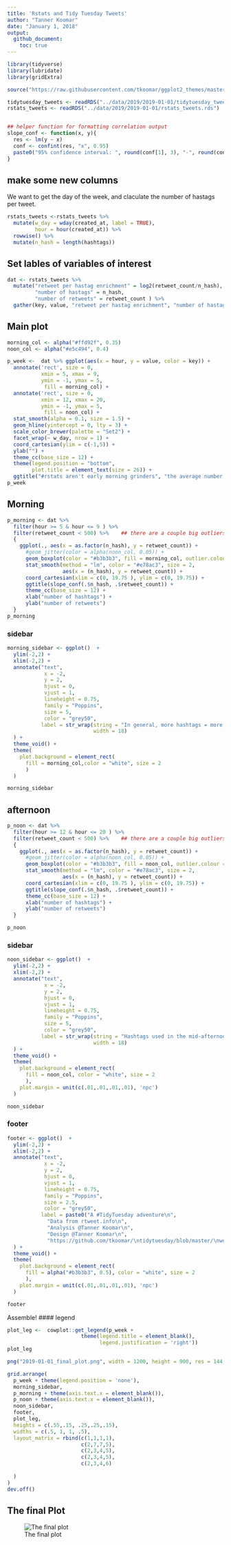 ```yaml
---
title: 'Rstats and Tidy Tuesday Tweets'
author: "Tanner Koomar"
date: "January 1, 2018"
output: 
  github_document:
    toc: true
---
```




```r
library(tidyverse)
library(lubridate)
library(gridExtra)

source("https://raw.githubusercontent.com/tkoomar/ggplot2_themes/master/theme_cc.R")

tidytuesday_tweets <- readRDS("../data/2019/2019-01-01/tidytuesday_tweets.rds")
rstats_tweets <- readRDS("../data/2019/2019-01-01/rstats_tweets.rds")


## helper function for formatting correlation output
slope_conf <- function(x, y){
  res <- lm(y ~ x)
  conf <- confint(res, "x", 0.95)
  paste0("95% confidence interval: ", round(conf[1], 3), "-", round(conf[2], 3))
}
```

## make some new columns

We want to get the day of the week, and claculate the number of hastags per tweet. 
```r
rstats_tweets <-rstats_tweets %>% 
  mutate(w_day = wday(created_at, label = TRUE),
         hour = hour(created_at)) %>%
  rowwise() %>%
  mutate(n_hash = length(hashtags))

```

## Set lables of variables of interest
```r
dat <- rstats_tweets %>%
  mutate("retweet per hastag enrichment" = log2(retweet_count/n_hash), 
         "number of hastags" = n_hash, 
         "number of retweets" = retweet_count ) %>%
  gather(key, value, "retweet per hastag enrichment", "number of hastags", "number of retweets")
```

## Main plot
```r
morning_col <- alpha("#ffd92f", 0.35)
noon_col <- alpha("#e5c494", 0.4)

p_week <-  dat %>% ggplot(aes(x = hour, y = value, color = key)) + 
  annotate('rect', size = 0,
           xmin = 5, xmax = 9, 
           ymin = -1, ymax = 5, 
            fill = morning_col) + 
  annotate('rect', size = 0,
           xmin = 12, xmax = 20, 
           ymin = -1, ymax = 5, 
            fill = noon_col) + 
  stat_smooth(alpha = 0.1, size = 1.5) + 
  geom_hline(yintercept = 0, lty = 3) + 
  scale_color_brewer(palette = "Set2") + 
  facet_wrap(~ w_day, nrow = 1) + 
  coord_cartesian(ylim = c(-1,5)) + 
  ylab("") + 
  theme_cc(base_size = 12) +
  theme(legend.position = "bottom", 
        plot.title = element_text(size = 26)) + 
  ggtitle("#rstats aren't early morning grinders", "the average number of retweets and hashtags per #rstats tweet, by day and time")
p_week
```

## Morning
```r
p_morning <- dat %>% 
  filter(hour >= 5 & hour <= 9 ) %>% 
  filter(retweet_count < 500) %>%    ## there are a couple big outliers here
  {
    ggplot(., aes(x = as.factor(n_hash), y = retweet_count)) + 
      #geom_jitter(color = alpha(noon_col, 0.05)) + 
      geom_boxplot(color = "#b3b3b3", fill = morning_col, outlier.colour = alpha("#b3b3b3", 0.02)) + 
      stat_smooth(method = "lm", color = "#e78ac3", size = 2, 
                  aes(x = (n_hash), y = retweet_count)) + 
      coord_cartesian(xlim = c(0, 19.75 ), ylim = c(0, 19.75)) + 
      ggtitle(slope_conf(.$n_hash, .$retweet_count)) + 
      theme_cc(base_size = 12) + 
      xlab("number of hashtags") + 
      ylab("number of retweets")
  }
p_morning
```
### sidebar
```r
morning_sidebar <- ggplot()  +
  ylim(-2,2) + 
  xlim(-2,2) +    
  annotate("text", 
            x = -2, 
            y = 2, 
            hjust = 0, 
            vjust = 1, 
            lineheight = 0.75, 
            family = "Poppins", 
            size = 5, 
            color = "grey50",
           label = str_wrap(string = "In general, more hashtags = more retweets. Early morning tweets usually contain more hashtags than tweets later in the day. Fewer people are on twitter at this time, so the apparent effectiveness of hashtags at provoking retweets is reduced. This begs the question: Why do people use more hashtags in the morning?", 
                            width = 18)
  ) +
  theme_void() + 
  theme(
    plot.background = element_rect(
      fill = morning_col,color = "white", size = 2
      )
  )

morning_sidebar
```

## afternoon
```r
p_noon <- dat %>% 
  filter(hour >= 12 & hour <= 20 ) %>% 
  filter(retweet_count < 500) %>%    ## there are a couple big outliers here
  {
    ggplot(., aes(x = as.factor(n_hash), y = retweet_count)) + 
      #geom_jitter(color = alpha(noon_col, 0.05)) + 
      geom_boxplot(color = "#b3b3b3", fill = noon_col, outlier.colour = alpha("#b3b3b3", 0.02)) + 
      stat_smooth(method = "lm", color = "#e78ac3", size = 2, 
                  aes(x = (n_hash), y = retweet_count)) + 
      coord_cartesian(xlim = c(0, 19.75 ), ylim = c(0, 19.75)) + 
      ggtitle(slope_conf(.$n_hash, .$retweet_count)) + 
      theme_cc(base_size = 12) + 
      xlab("number of hashtags") + 
      ylab("number of retweets")
  }

p_noon
```

###  sidebar
```r
noon_sidebar <- ggplot()  +
  ylim(-2,2) + 
  xlim(-2,2) +    
  annotate("text", 
            x = -2, 
            y = 2, 
            hjust = 0, 
            vjust = 1, 
            lineheight = 0.75, 
            family = "Poppins", 
            size = 5,
            color = "grey50",
           label = str_wrap(string = "Hashtags used in the mid-afternoon, when most people are on twitter, are almost twice as effective at provoking retweets! Also, while most days see a single pronounced increase in tweets, Sunday afternoon sees two distinct bumps in #rstats tweets.", 
                            width = 18)
  ) +
  theme_void() + 
  theme(
    plot.background = element_rect(
      fill = noon_col, color = "white", size = 2
      ), 
    plot.margin = unit(c(.01,.01,.01,.01), 'npc')
  )

noon_sidebar
```

### footer
```r
footer <- ggplot()  +
  ylim(-2,2) + 
  xlim(-2,2) +    
  annotate("text", 
            x = -2, 
            y = 2, 
            hjust = 0, 
            vjust = 1, 
            lineheight = 0.75, 
            family = "Poppins", 
            size = 2.5, 
            color = "grey50",
           label = paste0("A #TidyTuesday adventure\n",
             "Data from rtweet.info\n",
             "Analysis @Tanner Koomar\n",
             "Design @Tanner Koomar\n",
             "https://github.com/tkoomar/\ntidytuesday/blob/master/\nwork/2019-01-01.md")
  ) +
  theme_void() + 
  theme(
    plot.background = element_rect(
      fill = alpha("#b3b3b3", 0.5), color = "white", size = 2
      ), 
    plot.margin = unit(c(.01,.01,.01,.01), 'npc')
  )

footer
```


Assemble!
#### legend
```r
plot_leg <-  cowplot::get_legend(p_week +
                        theme(legend.title = element_blank(), 
                              legend.justification = 'right'))
plot_leg
```

```r
png("2019-01-01_final_plot.png", width = 1200, height = 900, res = 144, bg = "white")

grid.arrange(
  p_week + theme(legend.position = 'none'), 
  morning_sidebar, 
  p_morning + theme(axis.text.x = element_blank()), 
  p_noon + theme(axis.text.x = element_blank()), 
  noon_sidebar, 
  footer, 
  plot_leg,
  heights = c(.55,.15, .25,.25,.15),
  widths = c(.5, 1, 1, .5),
  layout_matrix = rbind(c(1,1,1,1),
                        c(2,7,7,5),
                        c(2,3,4,5),
                        c(2,3,4,5),
                        c(2,3,4,6)
    
  )
)
dev.off()
```

## The final Plot
![The final plot](./2019-01-01_final_plot.png)